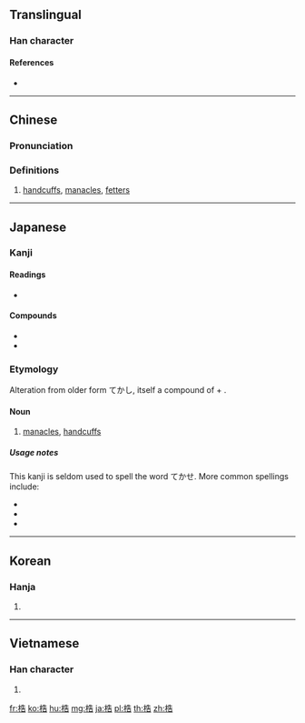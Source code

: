 ==Translingual==

===Han character===
{{Han char|rn=75|rad=木|as=07|sn=11|four=44961|canj=DHGR|ids=⿰木告}}

====References====
* {{Han ref|kx=0528.210|dkj=14841|dj=0917.090|hdz=21215.080|uh=688F|ud=26767|bh=D5C0|bd=54720}}

----

==Chinese==
{{zh-forms}}

===Pronunciation===
{{zh-pron
|m=gù
|c=guk1
|mc=y
|oc=y
|ma=
|cat=n
}}

===Definitions===
{{zh-hanzi}}

# [[handcuffs]], [[manacle]]s, [[fetter]]s

----

==Japanese==

===Kanji===
{{ja-kanji|grade=uc|rs=木07}}

====Readings====
* {{ja-readings|on=[[こく]] (koku), [[かく]] (kaku)|kun=[[てかせ]] (tekase)}}

====Compounds====
* {{l|ja|梏桎|tr=こくしつ, kokushitsu|gloss=[[manacles]] and [[shackles]]}}
* {{l|ja|桎梏|tr=しっこく, shikkoku|gloss=[[shackles]] and [[manacles]]}}

===Etymology===
Alteration from older form てかし, itself a compound of {{m|ja|手||hand|tr=te}} + {{m|ja|架す||to bridge, to join two sides|tr=kasu}}.

====Noun====
# [[manacles]], [[handcuffs]]

=====Usage notes=====
This kanji is seldom used to spell the word てかせ. More common spellings include:
* {{l|ja|手枷}}
* {{l|ja|手械}}
* {{l|ja|手桎}}

----

==Korean==

===Hanja===
{{ko-hanja|hangeul=곡|eumhun=|rv=gok|mr=kok|y=kok}}

# {{defn|lang=ko|sort=木07}}

----

==Vietnamese==

===Han character===
{{vi-readings|rs=木07|hanviet=gáo}}

# {{defn|lang=vi|sort=木07}}

[[fr:梏]]
[[ko:梏]]
[[hu:梏]]
[[mg:梏]]
[[ja:梏]]
[[pl:梏]]
[[th:梏]]
[[zh:梏]]